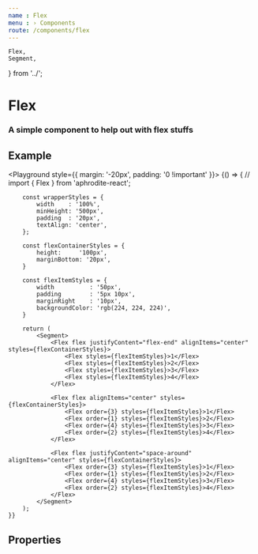 ```yaml
---
name : Flex
menu : › Components
route: /components/flex
---
```


    Flex,
    Segment,
} from '../';


# Flex
### A simple component to help out with flex stuffs


## Example

<Playground style={{ margin: '-20px', padding: '0 !important' }}>
    {() => {
        // import { Flex } from 'aphrodite-react';

        const wrapperStyles = {
            width    : '100%',
            minHeight: '500px',
            padding  : '20px',
            textAlign: 'center',
        };

        const flexContainerStyles = {
            height:     '100px',
            marginBottom: '20px',
        }

        const flexItemStyles = {
            width          : '50px',
            padding        : '5px 10px',
            marginRight    : '10px',
            backgroundColor: 'rgb(224, 224, 224)',
        }

        return (
            <Segment>
                <Flex flex justifyContent="flex-end" alignItems="center" styles={flexContainerStyles}>
                    <Flex styles={flexItemStyles}>1</Flex>
                    <Flex styles={flexItemStyles}>2</Flex>
                    <Flex styles={flexItemStyles}>3</Flex>
                    <Flex styles={flexItemStyles}>4</Flex>
                </Flex>

                <Flex flex alignItems="center" styles={flexContainerStyles}>
                    <Flex order={3} styles={flexItemStyles}>1</Flex>
                    <Flex order={1} styles={flexItemStyles}>2</Flex>
                    <Flex order={4} styles={flexItemStyles}>3</Flex>
                    <Flex order={2} styles={flexItemStyles}>4</Flex>
                </Flex>

                <Flex flex justifyContent="space-around" alignItems="center" styles={flexContainerStyles}>
                    <Flex order={3} styles={flexItemStyles}>1</Flex>
                    <Flex order={1} styles={flexItemStyles}>2</Flex>
                    <Flex order={4} styles={flexItemStyles}>3</Flex>
                    <Flex order={2} styles={flexItemStyles}>4</Flex>
                </Flex>
            </Segment>
        );
    }}
</Playground>


## Properties

<Props of={Flex} />
